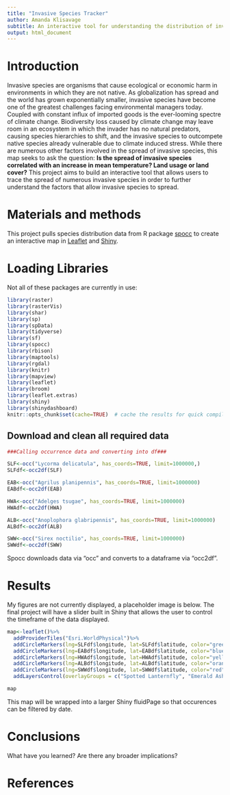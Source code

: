 ```yaml
---
title: "Invasive Species Tracker"
author: Amanda Klisavage
subtitle: An interactive tool for understanding the distribution of invasive insects and __ in the United States.
output: html_document
---
```


# Introduction
Invasive species are organisms that cause ecological or economic harm in environments in which they are not native. As globalization has spread and the world has grown exponentially smaller, invasive species have become one of the greatest challenges facing environmental managers today. Coupled with constant influx of imported goods is the ever-looming spectre of climate change. Biodiversity loss caused by climate change may leave room in an ecosystem in which the invader has no natural predators, causing species hierarchies to shift, and the invasive species to outcompete native species already vulnerable due to climate induced stress. While there are numerous other factors involved in the spread of invasive species, this map seeks to ask the question: **Is the spread of invasive species correlated with an increase in mean temperature? Land usage or land cover?** This project aims to build an interactive tool that allows users to trace the spread of numerous invasive species in order to further understand the factors that allow invasive species to spread.  

# Materials and methods

This project pulls species distribution data from R package [spocc](https://cran.r-project.org/web/packages/spocc/spocc.pdf) to create an interactive map in [Leaflet](https://rstudio.github.io/leaflet/) and [Shiny](https://shiny.rstudio.com/).

# Loading Libraries

Not all of these packages are currently in use:

```r
library(raster)
library(rasterVis)
library(shar)
library(sp)
library(spData)
library(tidyverse)
library(sf)
library(spocc)
library(rbison)
library(maptools)
library(rgdal)
library(knitr)
library(mapview)
library(leaflet)
library(broom)
library(leaflet.extras)
library(shiny)
library(shinydashboard)
knitr::opts_chunk$set(cache=TRUE)  # cache the results for quick compiling
```

## Download and clean all required data
```r
###Calling occurrence data and converting into df###

SLF<-occ("Lycorma delicatula", has_coords=TRUE, limit=1000000,)
SLFdf<-occ2df(SLF)

EAB<-occ("Agrilus planipennis", has_coords=TRUE, limit=1000000)
EABdf<-occ2df(EAB)

HWA<-occ("Adelges tsugae", has_coords=TRUE, limit=1000000)
HWAdf<-occ2df(HWA)

ALB<-occ("Anoplophora glabripennis", has_coords=TRUE, limit=1000000)
ALBdf<-occ2df(ALB)

SWW<-occ("Sirex noctilio", has_coords=TRUE, limit=1000000)
SWWdf<-occ2df(SWW)
```
Spocc downloads data via "occ" and converts to a dataframe via "occ2df".

# Results
My figures are not currently displayed, a placeholder image is below. The final project will have a slider built in Shiny that allows the user to control the timeframe of the data displayed.

```r
map<-leaflet()%>%
  addProviderTiles("Esri.WorldPhysical")%>%
  addCircleMarkers(lng=SLFdf$longitude, lat=SLFdf$latitude, color="green", popup=SLFdf$date, group="Spotted Lanternfly", fillOpacity=0.2, radius=2)%>%
  addCircleMarkers(lng=EABdf$longitude, lat=EABdf$latitude, color="blue", popup=EABdf$date, group="Emerald Ash Borer", fillOpacity=0.2, radius=2)%>%
  addCircleMarkers(lng=HWAdf$longitude, lat=HWAdf$latitude, color="yellow", popup=HWAdf$date, group="Hemlock Wooly Adelgid", fillOpacity=0.2, radius=2)%>%
  addCircleMarkers(lng=ALBdf$longitude, lat=ALBdf$latitude, color="orange", popup=ALBdf$date, group="Asian Long-horned Beetle", fillOpacity=0.2, radius=2)%>%
  addCircleMarkers(lng=SWWdf$longitude, lat=SWWdf$latitude, color="red", popup=SWWdf$date, group="Sirex Woodwasp", fillOpacity=0.2, radius=2)%>%
  addLayersControl(overlayGroups = c("Spotted Lanternfly", "Emerald Ash Borer", "Hemlock Wooly Adelgid", "Asian Long-horned Beetle", "Sirex Woodwasp"))

map
```

This map will be wrapped into a larger Shiny fluidPage so that occurences can be filtered by date. 


# Conclusions

What have you learned?  Are there any broader implications?

# References
